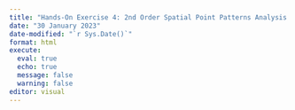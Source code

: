 ```yaml
---
title: "Hands-On Exercise 4: 2nd Order Spatial Point Patterns Analysis Methods"
date: "30 January 2023"
date-modified: "`r Sys.Date()`"
format: html
execute:
  eval: true
  echo: true
  message: false
  warning: false
editor: visual
---
```

